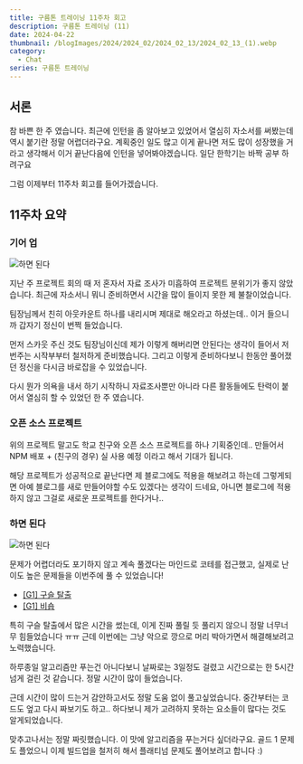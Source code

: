 ```yaml
---
title: 구름톤 트레이닝 11주차 회고
description: 구름톤 트레이닝 (11)
date: 2024-04-22
thumbnail: /blogImages/2024/2024_02/2024_02_13/2024_02_13_(1).webp
category:
  - Chat
series: 구름톤 트레이닝
---
```


## 서론

참 바쁜 한 주 였습니다. 최근에 인턴을 좀 알아보고 있었어서 열심히 자소서를 써봤는데 역시 붙기란 정말 어렵더라구요.
계획중인 일도 많고 이게 끝나면 저도 많이 성장했을 거라고 생각해서 이거 끝난다음에 인턴을 넣어봐야겠습니다. 일단 한학기는 바짝 공부 하려구요

그럼 이제부터 11주차 회고를 들어가겠습니다.

## 11주차 요약

### 기어 업

![하면 된다](</blogImages/2024/2024_04/2024_04_22/2024_04_22_(2).webp>)

지난 주 프로젝트 회의 때 저 혼자서 자료 조사가 미흡하여 프로젝트 분위기가 좋지 않았습니다. 최근에 자소서니 뭐니 준비하면서 시간을 많이 들이지 못한 제 불찰이었습니다.

팀장님께서 친히 아웃카운트 하나를 내리시며 제대로 해오라고 하셨는데.. 이거 들으니까 갑자기 정신이 번쩍 들었습니다.

먼저 스카웃 주신 것도 팀장님이신데 제가 이렇게 해버리면 안된다는 생각이 들어서 저번주는 시작부부터 철저하게 준비했습니다. 그리고 이렇게 준비하다보니 한동안 풀어졌던 정신을 다시금 바로잡을 수 있었습니다.

다시 뭔가 의욕을 내서 하기 시작하니 자료조사뿐만 아니라 다른 활동들에도 탄력이 붙어서 열심히 할 수 있었던 한 주 였습니다.

### 오픈 소스 프로젝트

위의 프로젝트 말고도 학교 친구와 오픈 소스 프로젝트를 하나 기획중인데.. 만들어서 NPM 배포 + (친구의 경우) 실 사용 예정 이라고 해서 기대가 됩니다.

해당 프로젝트가 성공적으로 끝난다면 제 블로그에도 적용을 해보려고 하는데 그렇게되면 아예 블로그를 새로 만들어야할 수도 있겠다는 생각이 드네요, 아니면 블로그에 적용하지 않고 그걸로 새로운 프로젝트를 한다거나..

### 하면 된다

![하면 된다](</blogImages/2024/2024_04/2024_04_22/2024_04_22_(1).webp>)

문제가 어렵더라도 포기하지 않고 계속 풀겠다는 마인드로 코테를 접근했고, 실제로 난이도 높은 문제들을 이번주에 풀 수 있었습니다!

- [[G1] 구슬 탈출](https://www.acmicpc.net/problem/13460)
- [[G1] 비숍](https://www.acmicpc.net/problem/1799)

특히 구슬 탈출에서 많은 시간을 썼는데, 이게 진짜 풀릴 듯 풀리지 않으니 정말 너무너무 힘들었습니다 ㅠㅠ 근데 이번에는 그냥 악으로 깡으로 머리 박아가면서 해결해보려고 노력했습니다.

하루종일 알고리즘만 푸는건 아니다보니 날짜로는 3일정도 걸렸고 시간으로는 한 5시간 넘게 걸린 것 같습니다. 정말 시간이 많이 들었습니다.

근데 시간이 많이 드는거 감안하고서도 정말 도움 없이 풀고싶었습니다. 중간부터는 코드도 엎고 다시 짜보기도 하고.. 하다보니 제가 고려하지 못하는 요소들이 많다는 것도 알게되었습니다.

맞추고나서는 정말 짜릿했습니다. 이 맛에 알고리즘을 푸는거다 싶더라구요. 골드 1 문제도 플었으니 이제 빌드업을 철저히 해서 플래티넘 문제도 풀어보려고 합니다 :)

